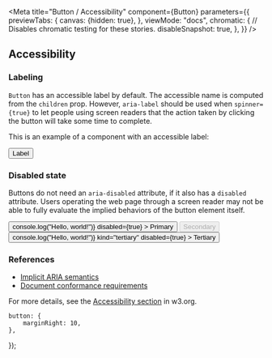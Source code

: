 

<Meta
    title="Button / Accessibility"
    component={Button}
    parameters={{
        previewTabs: {
            canvas: {hidden: true},
        },
        viewMode: "docs",
        chromatic: {
            // Disables chromatic testing for these stories.
            disableSnapshot: true,
        },
    }}
/>


## Accessibility

### Labeling

`Button` has an accessible label by default. The accessible name is computed from
the `children` prop. However, `aria-label` should be used when `spinner={true}`
to let people using screen readers that the action taken by clicking the button
will take some time to complete.

This is an example of a component with an accessible label:

<Canvas>
    <Story name="Labeling">
        <View>
            <Button spinner={true} aria-label="The action is being saved...">
                Label
            </Button>
        </View>
    </Story>
</Canvas>

### Disabled state

Buttons do not need an `aria-disabled` attribute, if it also has a `disabled`
attribute. Users operating the web page through a screen reader may not be able
to fully evaluate the implied behaviors of the button element itself.

<Canvas>
    <Story name="Disabled state">
        <View style={{flexDirection: "row"}}>
            <Button
                style={styles.button}
                onClick={(e) => console.log("Hello, world!")}
                disabled={true}
            >
                Primary
            </Button>
            <Button
                style={styles.button}
                href={"/foo"}
                kind="secondary"
                disabled={true}
            >
                Secondary
            </Button>
            <Button
                style={styles.button}
                onClick={(e) => console.log("Hello, world!")}
                kind="tertiary"
                disabled={true}
            >
                Tertiary
            </Button>
        </View>
    </Story>
</Canvas>

### References

-   [Implicit ARIA semantics](https://www.w3.org/TR/wai-aria-1.1/#implicit_semantics)
-   [Document conformance requirements](https://www.w3.org/TR/html-aria/#document-conformance-requirements-for-use-of-aria-attributes-in-html)

For more details, see the [Accessibility section](https://www.w3.org/TR/wai-aria-practices-1.1/#button) in w3.org.

    button: {
        marginRight: 10,
    },
});
